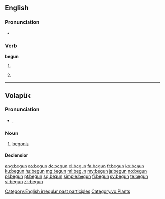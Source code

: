 ==English==

===Pronunciation===
* {{audio|en-us-begun.ogg|Audio (US)}}

===Verb===
'''begun'''

# {{past participle of|begin}}
# {{obsolete}} {{simple past of|begin}} {{defdate|17th-20th c.}}

[[Category:English irregular past participles]]

----

==Volapük==

===Pronunciation===
* {{IPA|[beˈgun]|lang=vo}}, {{X-SAMPA|[be"gun]}}

===Noun===
{{vo-noun}}

# [[begonia]]

====Declension====
{{vo-decl-noun}}

[[Category:vo:Plants]]

[[ang:begun]]
[[ca:begun]]
[[de:begun]]
[[el:begun]]
[[fa:begun]]
[[fr:begun]]
[[ko:begun]]
[[ku:begun]]
[[hu:begun]]
[[mg:begun]]
[[ml:begun]]
[[my:begun]]
[[ja:begun]]
[[no:begun]]
[[pl:begun]]
[[pt:begun]]
[[sq:begun]]
[[simple:begun]]
[[fi:begun]]
[[sv:begun]]
[[te:begun]]
[[vi:begun]]
[[zh:begun]]